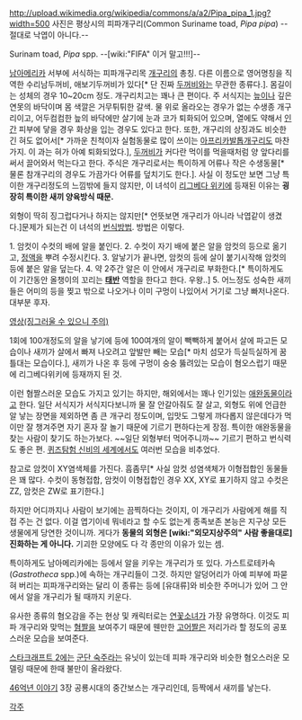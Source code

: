 http://upload.wikimedia.org/wikipedia/commons/a/a2/Pipa_pipa_1.jpg?width=500
사진은 평상시의 피파개구리(Common Suriname toad, ''Pipa pipa'') --절대로 낙엽이 아니다.--

Surinam toad, ''Pipa'' spp. --[wiki:"FIFA" 이거 말고!!!]--

[[남아메리카]] 서부에 서식하는 피파개구리목 [[개구리]]의 총칭. 다른 이름으로 영어명칭을 직역한 수리남두꺼비, 애보기두꺼비가 있다[* 단 진짜 [[두꺼비]]와는 무관한 종류다.]. 몸길이는 성체의 경우 10~20cm 정도. 개구리치고는 꽤나 큰 편이다. 주 서식지는 [[늪]]이나 깊은 연못의 바닥이며 몸 색깔은 거무튀튀한 갈색. 물 위로 올라오는 경우가 없는 수생종 개구리이고, 어두컴컴한 늪의 바닥에만 살기에 눈과 코가 퇴화되어 있으며, 열에도 약해서 [[인간]] 피부에 닿을 경우 화상을 입는 경우도 있다고 한다. 또한, 개구리의 상징과도 비슷한 긴 혀도 없어서[* 가까운 친척이자 실험동물로 많이 쓰이는 [[아프리카발톱개구리]]도 마찬가지. 이 과는 혀가 아예 퇴화되었다.], [[두꺼비]]가 커다란 먹이를 먹을때처럼 양 앞다리를 써서 끌어와서 먹는다고 한다. 주식은 개구리로서는 특이하게 어류나 작은 수생동물[* 물론 참개구리의 경우도 가끔가다 어류를 덮치기도 한다.]. 사실 이 정도만 보면 그냥 특이한 개구리정도의 느낌밖에 들지 않지만, 이 녀석이 [[리그베다 위키]]에 등재된 이유는 '''굉장히 특이한 새끼 양육방식 때문.'''

외형이 딱히 징그럽다거나 하지는 않지만[* 언뜻보면 개구리가 아니라 낙엽같이 생겼다.]문제가 되는건 이 녀석의 [[번식]]방법. 방법은 이렇다.

1. 암컷이 수컷의 배에 알을 붙인다.
2. 수컷이 자기 배에 붙은 알을 암컷의 등으로 옮기고, [[정액]]을 뿌려 수정시킨다.
3. 알낳기가 끝나면, 암컷의 등에 살이 붙기시작해 암컷의 등에 붙은 알을 덮는다.
4. 약 2주간 알은 이 안에서 개구리로 부화한다.[* 특이하게도 이 기간동안 올챙이의 꼬리는 '''[[태반]]''' 역할을 한다고 한다. 우왕..]
5. 어느정도 성숙한 새끼들은 어미의 등을 찢고 밖으로 나오거나 이미 구멍이 나있어서 거기로 그냥 빠저나온다. 대부분 후자.

[http://www.youtube.com/watch?v=jEtubSGlQV0 영상(징그러울 수 있으니 주의)]

1회에 100개정도의 알을 낳기에 등에 100여개의 알이 빽빽하게 붙어서 살에 파고든 모습이나 새끼가 살에서 빠져 나오려고 앞발만 빼는 모습[* 마치 섬모가 득실득실하게 꿈틀대는 모습이다.], 새끼가 나온 후 등에 구멍이 숭숭 뚫려있는 모습이 혐오스럽기 때문에 리그베다위키에 등재까지 된 것. 

이런 혐짤스러운 모습도 가지고 있기는 하지만, 해외에서는 꽤나 인기있는 [[애완동물]]이라고 한다. 일단 서식지가 서식지다보니까 물 잘 안갈아줘도 잘 살고, 외형도 위에 언급한 알 낳는 장면을 제외하면 좀 큰 개구리 정도이며, 입맛도 그렇게 까다롭지 않은데다가 먹이만 잘 챙겨주면 자기 혼자 잘 놀기 때문에 기르기 편하다는게 장점. 특이한 애완동물을 찾는 사람이 찾기도 하는가보다. ~~일단 외형부터 먹어주니까~~ 기르기 편하고 번식력도 좋은 편. [[퀴즈탐험 신비의 세계]]에서도 여러번 모습을 비추었다.

참고로 암컷이 XY염색체를 가진다. 흠좀무[* 사실 암컷 성염색체가 이형접합인 동물들은 꽤 많다. 수컷이 동형접합, 암컷이 이형접합인 경우 XX, XY로 표기하지 않고 수컷은 ZZ, 암컷은 ZW로 표기한다.]

하지만 어디까지나 사람이 보기에는 끔찍하다는 것이지, 이 개구리가 사람에게 해를 직접 주는 건 없다. 이걸 엽기이네 뭐네라고 할 수도 없는게 종족보존 본능은 지구상 모든 생물에게 당연한 것이니까. 게다가 '''동물의 외형은 [wiki:"외모지상주의" 사람 좋을대로] 진화하는 게 아니다.''' 기괴한 모양에도 다 각 종만의 이유가 있는 셈.

특이하게도 남아메리카에는 등에서 알을 키우는 개구리가 또 있다. 가스트로테카속(''Gastrotheca'' spp.)에 속하는 개구리들이 그것. 하지만 알덩어리가 아예 피부에 파묻혀 버리는 피파개구리와는 달리 이 종류는 등에 [유대류]와 비슷한 주머니가 있어 그 안에서 알을 개구리가 될 때까지 키운다.

유사한 종류의 혐오감을 주는 현상 및 캐릭터로는 [[연꽃소녀]]가 가장 유명하다. 이것도 피파 개구리와 맞먹는 [[혐짤]]을 보여주기 때문에 웬만한 [[고어]]짤은 저리가라 할 정도의 공포스러운 모습을 보여준다.

[[스타크래프트 2]]에는 [[군단 숙주]]라는 유닛이 있는데 피파 개구리와 비슷한 혐오스러운 모델링 때문에 한때 불만이 올라왔다.

[[46억년 이야기]] 3장 공룡시대의 중간보스는 개구리인데, 등짝에서 새끼를 낳는다. 

[[각주]]
